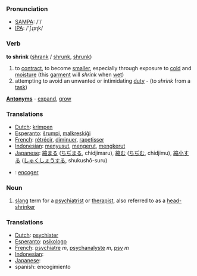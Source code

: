 === Pronunciation ===
*[[w:SAMPA|SAMPA]]: /'/
*[[w:IPA|IPA]]: /'ʃɻɪɳk/

=== Verb ===

'''to shrink''' ([[shrank]] / [[shrunk]], [[shrunk]])

#to [[contract]], to become [[smaller]], especially through exposure to [[cold]] and [[moisture]] (this [[garment]] will ''shrink'' when [[wet]])
#attempting to avoid an unwanted or intimidating [[duty]] - (to ''shrink'' from a [[task]])

'''[[Antonym]]s''' - [[expand]], [[grow]]

=== Translations ===
*[[Dutch]]: [[krimpen]]
*[[Esperanto]]: [[ŝrumpi]], [[malkreskiĝi]]
*[[French]]: [[rétrécir]], [[diminuer]], [[rapetisser]]
*[[Indonesian]]: [[susut|menyusut]], [[kerut|mengerut]], [[kerut|mengkerut]]
*[[Japanese]]: [[縮まる]] ([[ちぢまる]], chidjimaru), [[縮む]] ([[ちぢむ]], chidjimu), [[縮小]]する ([[しゅくしょう]]する, shukushō-suru)
*{{es}}: [[:es:encoger|encoger]]

=== Noun ===

#[[slang]] term for a [[psychiatrist]] or [[therapist]], also referred to as a [[head-shrinker]]

=== Translations ===
*[[Dutch]]: [[psychiater]]
*[[Esperanto]]: [[psikologo]]
*[[French]]: [[psychiatre]] ''m'', [[psychanalyste]] ''m'', [[psy]] ''m''
*[[Indonesian]]: [[]]
*[[Japanese]]: [[]]
*spanish: encogimiento